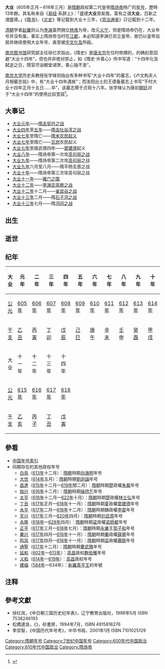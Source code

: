 {{Eranamebox|年号=大业
|起讫时间= 605年正月－618年三月
|政权= 隋
|帝王= [[隋煬帝楊廣|隋煬帝楊廣]]
|历时= 13年
|timeline= <timeline>
ImageSize  = width:200 height:50
PlotArea   = width:180 height:30 left:10 bottom:20
TimeAxis   = orientation:horizontal
DateFormat = yyyy
Period     = from:581 till:618
AlignBars  = early
ScaleMajor = increment:5 start:584
Colors =
  id:canvas value:rgb(1,1,0.85)
BackgroundColors = canvas:canvas
PlotData =
  width:15 color:black
  bar:era from:start till:end
  bar:era from:604 till:617 color:green
  bar:era from:604 till:617 color:blue
</timeline>
|说明= <span style="color: blue">大业</span>在'''隋朝'''和<span style="color: green">杨广</span>时期的位置。 
}}

'''大业'''（605年正月－618年三月）是[[隋朝|隋朝]]政权第二代皇帝[[隋炀帝|隋炀帝]]杨广的[[年号|年号]]，歷時13年餘。其名称来自《[[易经|易经]]·系辞上》：「盛德'''大业'''至矣哉，富有之谓'''大业'''，日新之谓盛德。」《[[隋书|隋书]]》、《[[北史|北史]]》等记载到大业十三年，《[[资治通鉴|资治通鉴]]》只记载到十二年。

[[清朝|清朝]]学者[[赵翼|赵翼]]则认为[[李渊|李渊]]虽然拥立[[杨侑|杨侑]]为帝，改元[[义宁|义宁]]，但是隋炀帝仍在，大业年号并没有废。事实上隋炀帝当时在[[江都|江都]]，未必知道李渊已另立皇帝，故仍以皇帝自居并继续使用大业年号，直至被[[宇文化及|宇文化及]]所殺。

[[南京图书馆|南京图书馆]]研究部主任徐忆农指出，《隋史》是[[唐太宗|唐太宗]]在位时修撰的，的确刻意回避“大业十四年”，但也并非绝对禁止，如《隋史·许善心》传中写道：“十四年化及弑逆之日，隋官尽诣朝堂谒贺，善心独不至”。

[[南京大学|南京大学]]历史系教授张学锋则指出有多种书写“大业十四年”的墓志，《卢文构夫人月相墓志铭》中，有“大业十四年遇疾”；而洛阳出土的王德备墓志上书写“于时大业十四年正月十五日……卒”，该墓志撰于贞观十八年。张学锋认为唐初[[唐朝政府|朝廷]]对于“大业十四年”的使用比较宽容<ref>{{cite web|url=http://js.xhby.net/system/2013/05/23/017373053.shtml|title=南大教授回应三大质疑|accessdate=2013-05-23|work=|publisher=新华报业网|language=zh-cn|archive-date=2016-03-05|archive-url=https://web.archive.org/web/20160305071005/http://js.xhby.net/system/2013/05/23/017373053.shtml|dead-url=no}}</ref>。

== 大事记 ==
*[[大业元年|大业元年]]——[[隋击契丹之战|隋击契丹之战]]
*[[大业四年|大业四年]]至[[大业五年|五年]]——[[隋击吐谷浑之战|隋击吐谷浑之战]]
*[[大业七年|大业七年]]至隋亡——[[隋末农民起义|隋末农民起义]]
*[[大业七年|大业七年]]至隋亡——[[瓦岗|瓦岗]]农民起义
*[[大业七年|大业七年]]至唐武德四年——[[窦建德|窦建德]]起义
*[[大业八年|大业八年]]——隋炀帝第一次攻[[隋丽战争|高句丽之战]]
*[[大业九年|大业九年]]——隋炀帝第二次攻[[高句丽|高句丽]]之战
*[[大业九年|大业九年]]六月至八月——隋平杨玄感之战
*[[大业十年|大业十年]]——隋炀帝第三次攻高句丽之战
*[[大业十一年|大业十一年]]——[[雁门之围|雁门之围]]
*[[大业十二年|大业十二年]]——[[李渊击突厥之战|李渊击突厥之战]]
*[[大业十二年|大业十二年]]十二月——[[雀鼠谷之战|雀鼠谷之战]]
*[[大业十三年|大业十三年]]二月——隋[[石子河之战|石子河之战]]
*[[大业十三年|大业十三年]]七月——隋[[河间之战|河间之战]]

==出生==

==逝世==

==纪年==

{| class="wikitable" 
!大业!!元年!!二年!!三年!!四年!!五年!!六年!!七年!!八年!!九年!!十年
|-
![[公元纪年|公元]]
|[[605年|605年]]||[[606年|606年]]||[[607年|607年]]||[[608年|608年]]||[[609年|609年]]||[[610年|610年]]||[[611年|611年]]||[[612年|612年]]||[[613年|613年]]||[[614年|614年]]
|-
![[干支纪年|干支]]
|[[乙丑|乙丑]]||[[丙寅|丙寅]]||[[丁卯|丁卯]]||[[戊辰|戊辰]]||[[己巳|己巳]]||[[庚午|庚午]]||[[辛未|辛未]]||[[壬申|壬申]]||[[癸酉|癸酉]]||[[甲戌|甲戌]]
|-
!大业!!十一年!!十二年!!十三年!!十四年
|-
![[公元纪年|公元]]
|[[615年|615年]]||[[616年|616年]]||[[617年|617年]]||[[618年|618年]]
|-
![[干支纪年|干支]]
|[[乙亥|乙亥]]||[[丙子|丙子]]||[[丁丑|丁丑]]||[[戊寅|戊寅]]
|}

==參看==
*[[中国年号索引|中国年号索引]]
*同期存在的其他政权年号
**[[白鳥_(年號)|白鳥]]（[[613年|613年]]十二月）：[[隋朝|隋朝]]時期[[向海明|向海明]]年号
**[[大世|大世]]（[[614年|614年]]五月）：[[隋朝|隋朝]]時期[[劉迦論|劉迦論]]年号
**[[昌達|昌達]]（[[615年|615年]]十二月—[[619年|619年]]閏二月）：[[隋朝|隋朝]]時期[[楚|楚]]政權[[朱粲|朱粲]]年号
**[[始兴_(操师乞)|始兴]]（[[616年|616年]]十二月）：[[隋朝|隋朝]]時期[[操师乞|操师乞]]年号
**[[太平_(林士弘)|太平]]（[[616年|616年]]十二月—[[622年|622年]]十月）：[[隋朝|隋朝]]時期[[楚|楚]]政權[[林士弘|林士弘]]年号
**[[丁丑_(窦建德)|丁丑]]（[[617年|617年]]正月—[[618年|618年]]十一月）：[[隋朝|隋朝]]時期[[夏|夏]]政權[[窦建德|窦建德]]年号
**[[永平_(李密)|永平]]（[[617年|617年]]二月—[[618年|618年]]十二月）：[[隋朝|隋朝]]時期魏政權[[李密|李密]]年号
**[[天兴_(刘武周)|天兴]]（[[617年|617年]]三月—[[620年|620年]]四月）：[[隋朝|隋朝]]時期[[刘武周|刘武周]]年号
**[[永隆_(梁師都)|永隆]]（[[618年|618年]]—[[628年|628年]]四月）：[[隋朝|隋朝]]時期[[梁|梁]]政權[[梁師都|梁師都]]年号
**[[正平_(郭子和)|正平]]（[[617年|617年]]三月—[[618年|618年]]七月）：[[隋朝|隋朝]]時期[[永樂|永樂]]王[[郭子和|郭子和]]年号
**[[秦兴|秦兴]]（[[617年|617年]]四月—[[618年|618年]]十一月）：[[隋朝|隋朝]]時期[[秦|秦]]政權[[薛擧|薛擧]]年号
**[[鸣凤|鸣凤]]（[[617年|617年]]四月—[[618年|618年]]十一月）：[[隋朝|隋朝]]時期[[梁|梁]]政權[[蕭銑|蕭銑]]年号
**[[通聖|通聖]]（[[617年|617年]]十二月）：[[隋朝|隋朝]]時期[[曹武徹|曹武徹]]年号
**[[延和_(麴伯雅)|延和]]（[[602年|602年]]—[[613年|613年]]）：[[高昌|高昌]]政权[[麴伯雅|麴伯雅]]年号
**[[义和_(高昌)|义和]]（[[614年|614年]]—[[619年|619年]]）：[[高昌|高昌]]政权年号
**[[建福_(新羅真平王)|建福]]（[[584年|584年]]—634年）：[[新羅|新羅]][[新羅真平王|真平王]]的年號

== 注释 ==

{{Reflist|2}}

==參考文獻==
*徐红岚，《中日朝三国历史纪年表》，辽宁教育出版社，1998年5月 ISBN 7538246193
*松橋達良，《{{lang|ja|元号はやわかり—東亜歷代建元考}}》，砂書房，1994年7月，ISBN 4915818276
*李崇智，《中国历代年号考》，中华书局，2001年1月 ISBN 7101025129

{{年号|[[仁寿_(隋朝)|仁寿]]|[[中国年号列表|隋朝年号]]<br>605年－618年|[[义宁_(年号)|義寧]]（恭帝）<br>[[皇泰|皇泰]]（越王）<br>宇文化及：[[天壽_(宇文化及)|天壽]]}}
{{隋朝年号}}

[[Category:隋朝年号|Category:隋朝年号]]
[[Category:7世纪中国年号|Category:7世纪中国年号]]
[[Category:600年代中国政治|Category:600年代中国政治]]
[[Category:610年代中国政治|Category:610年代中国政治]]
[[Category:隋炀帝|Category:隋炀帝]]